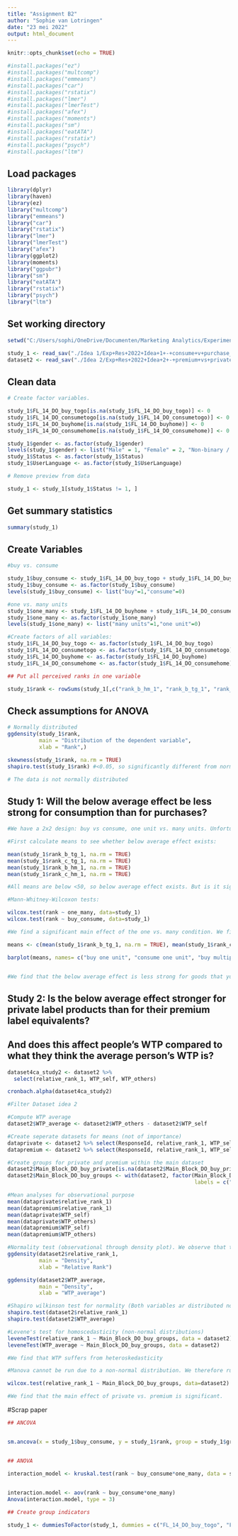 ---
title: "Assignment B2"
author: "Sophie van Lotringen"
date: "23 mei 2022"
output: html_document
---

```{r setup, include=FALSE}
knitr::opts_chunk$set(echo = TRUE)
```

```{r}
#install.packages("ez") 
#install.packages("multcomp") 
#install.packages("emmeans") 
#install.packages("car") 
#install.packages("rstatix") 
#install.packages("lmer") 
#install.packages("lmerTest") 
#install.packages("afex") 
#install.packages("moments")
#install.packages("sm")
#install.packages("eatATA")
#install.packages("rstatix")
#install.packages("psych")
#install.packages("ltm")
```

## Load packages
```{r}
library(dplyr)
library(haven)
library(ez) 
library("multcomp") 
library("emmeans") 
library("car") 
library("rstatix") 
library("lmer") 
library("lmerTest") 
library("afex") 
library(ggplot2)
library(moments)
library("ggpubr")
library("sm")
library("eatATA")
library("rstatix")
library("psych")
library("ltm")

```


## Set working directory
```{r}
setwd("C:/Users/sophi/OneDrive/Documenten/Marketing Analytics/Experimental Research/Assignment B2")

study_1 <- read_sav("./Idea 1/Exp+Res+2022+Idea+1+-+consume+v+purchase_May+9,+2022_15.04.sav")
dataset2 <- read_sav("./Idea 2/Exp+Res+2022+Idea+2+-+premium+vs+private+label_May+9,+2022_15.03.sav")

```


## Clean data
```{r}
# Create factor variables. 

study_1$FL_14_DO_buy_togo[is.na(study_1$FL_14_DO_buy_togo)] <- 0
study_1$FL_14_DO_consumetogo[is.na(study_1$FL_14_DO_consumetogo)] <- 0
study_1$FL_14_DO_buyhome[is.na(study_1$FL_14_DO_buyhome)] <- 0
study_1$FL_14_DO_consumehome[is.na(study_1$FL_14_DO_consumehome)] <- 0

study_1$gender <- as.factor(study_1$gender)
levels(study_1$gender) <- list("Male" = 1, "Female" = 2, "Non-binary / third gender" = 3, "Prefer not to say" = 4)
study_1$Status <- as.factor(study_1$Status)
study_1$UserLanguage <- as.factor(study_1$UserLanguage)

# Remove preview from data

study_1 <- study_1[study_1$Status != 1, ]

```

## Get summary statistics 
```{r}

summary(study_1)

```


## Create Variables
```{r}

#buy vs. consume

study_1$buy_consume <- study_1$FL_14_DO_buy_togo + study_1$FL_14_DO_buyhome
study_1$buy_consume <- as.factor(study_1$buy_consume)
levels(study_1$buy_consume) <- list("buy"=1,"consume"=0) 

#one vs. many units
study_1$one_many <- study_1$FL_14_DO_buyhome + study_1$FL_14_DO_consumehome
study_1$one_many <- as.factor(study_1$one_many)
levels(study_1$one_many) <- list("many units"=1,"one unit"=0) 

#Create factors of all variables:
study_1$FL_14_DO_buy_togo <- as.factor(study_1$FL_14_DO_buy_togo)
study_1$FL_14_DO_consumetogo <- as.factor(study_1$FL_14_DO_consumetogo)
study_1$FL_14_DO_buyhome <- as.factor(study_1$FL_14_DO_buyhome)
study_1$FL_14_DO_consumehome <- as.factor(study_1$FL_14_DO_consumehome)

## Put all perceived ranks in one variable

study_1$rank <- rowSums(study_1[,c("rank_b_hm_1", "rank_b_tg_1", "rank_c_hm_1", "rank_c_tg_1")], na.rm=TRUE)


```


## Check assumptions for ANOVA
```{r}
# Normally distributed
ggdensity(study_1$rank, 
          main = "Distribution of the dependent variable",
          xlab = "Rank",)

skewness(study_1$rank, na.rm = TRUE)
shapiro.test(study_1$rank) #<0.05, so significantly different from normal distribution

# The data is not normally distributed

```


## Study 1: Will the below average effect be less strong for consumption than for purchases?
```{r}
#We have a 2x2 design: buy vs consume, one unit vs. many units. Unfortunately the data does not meet the assumption of a normal distribution, therefore we cannot use an ANOVA. Since no non-parametric alternatives to a 2x2 ANOVA exist, we will not look for interactions and use two Mann-Whitney-Wilcoxon tests, one for each independent variable. 

#First calculate means to see whether below average effect exists:

mean(study_1$rank_b_tg_1, na.rm = TRUE)
mean(study_1$rank_c_tg_1, na.rm = TRUE)
mean(study_1$rank_b_hm_1, na.rm = TRUE)
mean(study_1$rank_c_hm_1, na.rm = TRUE)

#All means are below <50, so below average effect exists. But is it significantly stronger/ weaker when bought in bulk or bought to consume immediately? 

#Mann-Whitney-Wilcoxon tests:

wilcox.test(rank ~ one_many, data=study_1)
wilcox.test(rank ~ buy_consume, data=study_1)

#We find a significant main effect of the one vs. many condition. We find no significant effect of buying vs. consuming on the below average effect

means <- c(mean(study_1$rank_b_tg_1, na.rm = TRUE), mean(study_1$rank_c_tg_1, na.rm = TRUE), mean(study_1$rank_b_hm_1, na.rm = TRUE), mean(study_1$rank_c_hm_1, na.rm = TRUE))

barplot(means, names= c("buy one unit", "consume one unit", "buy multiple units", "consume multiple units"))


#We find that the below average effect is less strong for goods that you buy in bulk (pack of coffee instead of one cup of coffee). 

```

## Study 2: Is the below average effect stronger for private label products than for their premium label equivalents?
## And does this affect people’s WTP compared to what they think the average person’s WTP is?

```{r}


dataset4ca_study2 <- dataset2 %>% 
  select(relative_rank_1, WTP_self, WTP_others)

cronbach.alpha(dataset4ca_study2)
```

```{r}
#Filter Dataset idea 2

#Compute WTP average
dataset2$WTP_average <- dataset2$WTP_others - dataset2$WTP_self

#Create seperate datasets for means (not of importance)
dataprivate <- dataset2 %>% select(ResponseId, relative_rank_1, WTP_self, WTP_others, Main_Block_DO_buy_private, WTP_average) %>% na.omit
datapremium <- dataset2 %>% select(ResponseId, relative_rank_1, WTP_self, WTP_others, Main_Block_DO_buy_premium, WTP_average) %>% na.omit

#Create groups for private and premium within the main dataset
dataset2$Main_Block_DO_buy_private[is.na(dataset2$Main_Block_DO_buy_private)] <- 2
dataset2$Main_Block_DO_buy_groups <- with(dataset2, factor(Main_Block_DO_buy_private, levels = 1:2,
                                                           labels = c("Private", "Premium")))
```

```{r}
#Mean analyses for observational purpose
mean(dataprivate$relative_rank_1)
mean(datapremium$relative_rank_1)
mean(dataprivate$WTP_self)
mean(dataprivate$WTP_others)
mean(datapremium$WTP_self)
mean(datapremium$WTP_others)
```

```{r}
#Normality test (observational through density plot). We observe that the distribution is non-normal.
ggdensity(dataset2$relative_rank_1,
          main = "Density",
          xlab = "Relative Rank")

ggdensity(dataset2$WTP_average,
          main = "Density",
          xlab = "WTP_average")

#Shapiro wilkinson test for normality (Both variables ar distributed non-normally)
shapiro.test(dataset2$relative_rank_1)
shapiro.test(dataset2$WTP_average)

#Levene's test for homoscedasticity (non-normal distributions)
leveneTest(relative_rank_1 ~ Main_Block_DO_buy_groups, data = dataset2)
leveneTest(WTP_average ~ Main_Block_DO_buy_groups, data = dataset2)

#We find that WTP suffers from heteroskedasticity

#Manova cannot be run due to a non-normal distribution. We therefore run a Wilcox test for the main effect since the WTP data suffers from heteroskedasticity.

wilcox.test(relative_rank_1 ~ Main_Block_DO_buy_groups, data=dataset2)

#We find that the main effect of private vs. premium is significant. 

```



#Scrap paper

```{r}
## ANCOVA


sm.ancova(x = study_1$buy_consume, y = study_1$rank, group = study_1$group)


## ANOVA

interaction_model <- kruskal.test(rank ~ buy_consume*one_many, data = study_1)

 
interaction.model <- aov(rank ~ buy_consume*one_many) 
Anova(interaction.model, type = 3)

## Create group indicators

study_1 <- dummiesToFactor(study_1, dummies = c("FL_14_DO_buy_togo", "FL_14_DO_consumetogo", "FL_14_DO_buyhome", "FL_14_DO_consumehome"), facVar = "group")



```
